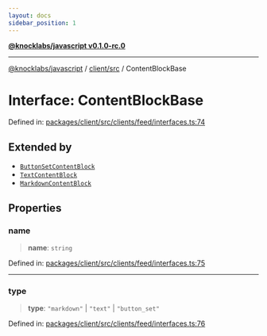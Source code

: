 ```yaml
---
layout: docs
sidebar_position: 1
---
```


[**@knocklabs/javascript v0.1.0-rc.0**](../../../index.mdx)

***

[@knocklabs/javascript](../../../modules.mdx) / [client/src](../index.mdx) / ContentBlockBase

# Interface: ContentBlockBase

Defined in: [packages/client/src/clients/feed/interfaces.ts:74](https://github.com/knocklabs/javascript/blob/main/packages/client/src/clients/feed/interfaces.ts#L74)

## Extended by

- [`ButtonSetContentBlock`](ButtonSetContentBlock.mdx)
- [`TextContentBlock`](TextContentBlock.mdx)
- [`MarkdownContentBlock`](MarkdownContentBlock.mdx)

## Properties

### name

> **name**: `string`

Defined in: [packages/client/src/clients/feed/interfaces.ts:75](https://github.com/knocklabs/javascript/blob/main/packages/client/src/clients/feed/interfaces.ts#L75)

***

### type

> **type**: `"markdown"` \| `"text"` \| `"button_set"`

Defined in: [packages/client/src/clients/feed/interfaces.ts:76](https://github.com/knocklabs/javascript/blob/main/packages/client/src/clients/feed/interfaces.ts#L76)
